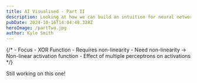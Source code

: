 ```yaml
---
title: AI Visualised - Part II
description: Looking at how we can build an intuition for neural networks visually
pubDate: 2024-10-16T14:04:48.328Z
heroImage: /partTwo.jpg
author: Kyle Smith
---
```



<Scroll id="AI Visualised - Part II" />

{/*
    - Focus - XOR Function
    - Requires non-linearity
    - Need non-linearity -> Non-linear activation function
    - Effect of multiple perceptrons on activations
*/}

Still working on this one!


